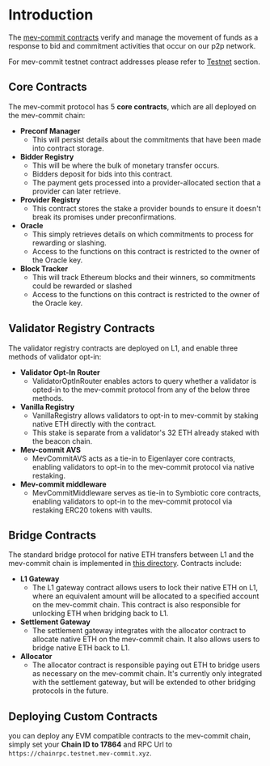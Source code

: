 # Introduction

The [mev-commit contracts](https://github.com/primev/mev-commit/tree/main/contracts) verify and manage the movement of funds as a response to bid and commitment activities that occur on our p2p network.

For mev-commit testnet contract addresses please refer to [Testnet](/v0.8.0/developers/testnet) section.

## Core Contracts

The mev-commit protocol has 5 **core contracts**, which are all deployed on the mev-commit chain:

- **Preconf Manager**
  - This will persist details about the commitments that have been made into contract storage.
- **Bidder Registry**
  - This will be where the bulk of monetary transfer occurs.
  - Bidders deposit for bids into this contract.
  - The payment gets processed into a provider-allocated section that a provider can later retrieve.
- **Provider Registry**
  - This contract stores the stake a provider bounds to ensure it doesn't break its promises under preconfirmations.
- **Oracle**
  - This simply retrieves details on which commitments to process for rewarding or slashing.
  - Access to the functions on this contract is restricted to the owner of the Oracle key.
- **Block Tracker**
  - This will track Ethereum blocks and their winners, so commitments could be rewarded or slashed
  - Access to the functions on this contract is restricted to the owner of the Oracle key.

## Validator Registry Contracts

The validator registry contracts are deployed on L1, and enable three methods of validator opt-in:

- **Validator Opt-In Router**
  - ValidatorOptInRouter enables actors to query whether a validator is opted-in to the mev-commit protocol from any of the below three methods.
- **Vanilla Registry**
  - VanillaRegistry allows validators to opt-in to mev-commit by staking native ETH directly with the contract.
  - This stake is separate from a validator's 32 ETH already staked with the beacon chain.
- **Mev-commit AVS**
  - MevCommitAVS acts as a tie-in to Eigenlayer core contracts, enabling validators to opt-in to the mev-commit protocol via native restaking.
- **Mev-commit middleware**
  - MevCommitMiddleware serves as tie-in to Symbiotic core contracts, enabling validators to opt-in to the mev-commit protocol via restaking ERC20 tokens with vaults.

## Bridge Contracts

The standard bridge protocol for native ETH transfers between L1 and the mev-commit chain is implemented in [this directory](https://github.com/primev/mev-commit/tree/main/contracts/contracts/standard-bridge). Contracts include:

- **L1 Gateway**
  - The L1 gateway contract allows users to lock their native ETH on L1, where an equivalent amount will be allocated to a specified account on the mev-commit chain. This contract is also responsible for unlocking ETH when bridging back to L1.
- **Settlement Gateway**
  - The settlement gateway integrates with the allocator contract to allocate native ETH on the mev-commit chain. It also allows users to bridge native ETH back to L1.
- **Allocator**
  - The allocator contract is responsible paying out ETH to bridge users as necessary on the mev-commit chain. It's currently only integrated with the settlement gateway, but will be extended to other bridging protocols in the future.

## Deploying Custom Contracts

you can deploy any EVM compatible contracts to the mev-commit chain, simply set your **Chain ID to 17864** and RPC Url to `https://chainrpc.testnet.mev-commit.xyz`.

